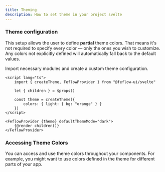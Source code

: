 ```yaml
---
title: Theming
description: How to set theme in your project svelte
---
```



### Theme configuration

This setup allows the user to define **partial** theme colors. That means it's
not required to specify every color — only the ones you wish to customize. Any
colors not explicitly defined will automatically fall back to the default
values.

Import necessary modules and create a custom theme configuration.

```svelte
<script lang="ts">
	import { createTheme, FeflowProvider } from "@feflow-ui/svelte"

	let { children } = $props()

	const theme = createTheme({
		colors: { light: { bg: "orange" } }
	})
</script>

<FeflowProvider {theme} defaultThemeMode="dark">
	{@render children()}
</FeflowProvider>
```

### Accessing Theme Colors

You can access and use theme colors throughout your components. For example, you
might want to use colors defined in the theme for different parts of your app.

<PreviewTabs component="ThemeColorPreview">
	<ThemeColorPreview client:load />
</PreviewTabs>
